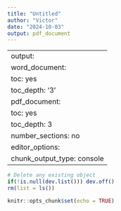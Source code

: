 ```yaml
---
title: "Untitled"
author: "Victor"
date: "2024-10-03"
output: pdf_document
---
```

---
output:
  word_document:
    toc: yes
    toc_depth: '3'
  pdf_document:
    toc: yes
    toc_depth: 3
    number_sections: no
editor_options:
  chunk_output_type: console
---

```r
# Delete any existing object
if(!is.null(dev.list())) dev.off()
rm(list = ls())

knitr::opts_chunk$set(echo = TRUE)

```
